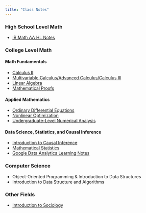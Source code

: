 ```yaml
---
title: "Class Notes"
---
```


### High School Level Math

- [IB Math AA HL Notes](notes/IBMath.qmd)

### College Level Math

#### Math Fundamentals

- [Calculus II](notes/Calc2.qmd)
- [Multivariable Calculus/Advanced Calculus/Calculus III](notes/Calc3.qmd)
- [Linear Algebra](notes/LA.qmd)
- [Mathematical Proofs](notes/Proofs.qmd)

#### Applied Mathematics

- [Ordinary Differential Equations](notes/ODE.qmd)
- [Nonlinear Optimization](notes/nonlinearOpt.qmd)
- [Undergraduate-Level Numerical Analysis](notes/NumericalAnalysis1.qmd)

#### Data Science, Statistics, and Causal Inference

- [Introduction to Causal Inference](https://jrlyu.github.io/qtm110.io/)
- [Mathematical Statistics](notes/MathStats.qmd)
- [Google Data Analytics Learning Notes](https://jrlyu.github.io/google_analytics.io/)

### Computer Science

- Object-Oriented Programming & Introduction to Data Structures
- Introduction to Data Structure and Algorithms

### Other Fields

- [Introduction to Sociology](https://jrlyu.github.io/intro_to_socio.io/)

